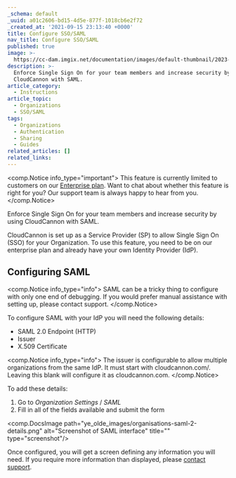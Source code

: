 ```yaml
---
_schema: default
_uuid: a01c2606-bd15-4d5e-877f-1018cb6e2f72
_created_at: '2021-09-15 23:13:40 +0000'
title: Configure SSO/SAML
nav_title: Configure SSO/SAML
published: true
image: >-
  https://cc-dam.imgix.net/documentation/images/default-thumbnail/2023-Q4/CloudCannon-Documentation-Thumbnail.png
description: >-
  Enforce Single Sign On for your team members and increase security by using
  CloudCannon with SAML.
article_category:
  - Instructions
article_topic:
  - Organizations
  - SSO/SAML
tags:
  - Organizations
  - Authentication
  - Sharing
  - Guides
related_articles: []
related_links:
---
```

<comp.Notice info_type="important">
  This feature is currently limited to customers on our <a href="/pricing/" rel="noreferrer">Enterprise plan</a>. Want to chat about whether this feature is right for you? Our support team is always <a rel="noreferrer">happy to hear from you</a>.
</comp.Notice>

Enforce Single Sign On for your team members and increase security by using CloudCannon with SAML.

CloudCannon is set up as a Service Provider (SP) to allow Single Sign On (SSO) for your Organization. To use this feature, you need to be on our enterprise plan and already have your own Identity Provider (IdP).

## Configuring SAML

<comp.Notice info_type="info">
  SAML can be a tricky thing to configure with only one end of debugging. If you would prefer manual assistance with setting up, please contact support.
</comp.Notice>

To configure SAML with your IdP you will need the following details:

* SAML 2.0 Endpoint (HTTP)
* Issuer
* X.509 Certificate

<comp.Notice info_type="info">
  The issuer is configurable to allow multiple organizations from the same IdP. It must start with cloudcannon.com/. Leaving this blank will configure it as cloudcannon.com.
</comp.Notice>

To add these details:

1. Go to *Organization Settings* / *SAML*
2. Fill in all of the fields available and submit the form

<comp.DocsImage path="ye_olde_images/organisations-saml-2-details.png" alt="Screenshot of SAML interface" title="" type="screenshot"/>

Once configured, you will get a screen defining any information you will need. If you require more information than displayed, please [contact support](mailto:support@cloudcannon.com).